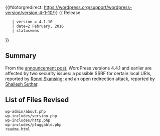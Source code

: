 {{#dotorgredirect: https://wordpress.org/support/wordpress-version/version-4-1-10/}}
{{Languages|
{{en|Version 4.1.10}}
{{ja|Version 4.1.10}}
}}
{{ Release
    | version = 4.1.10
    | date=2 February, 2016
    | status=was
}}

== Summary ==
From the [https://wordpress.org/news/2016/02/wordpress-4-4-2-security-and-maintenance-release/ announcement post], WordPress versions 4.4.1 and earlier are affected by two security issues: a possible SSRF for certain local URIs, reported by [https://www.linkedin.com/in/ronni-skansing-36143b65 Ronni Skansing]; and an open redirection attack, reported by [https://twitter.com/shailesh4594 Shailesh Suthar].

== List of Files Revised ==
<pre>
wp-admin/about.php
wp-includes/version.php
wp-includes/http.php
wp-includes/pluggable.php
readme.html
</pre>